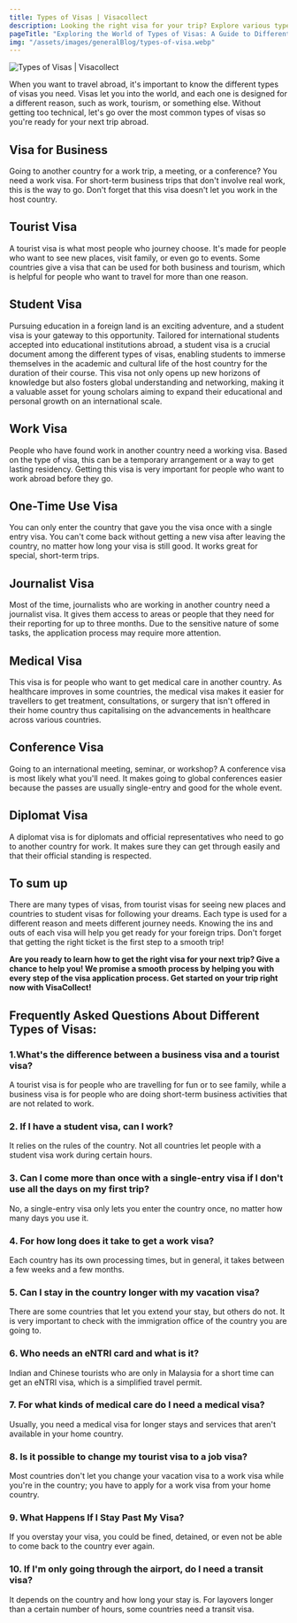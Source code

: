 ```yaml
---
title: Types of Visas | Visacollect
description: Looking the right visa for your trip? Explore various types of visa like tourist, business, medical, and more. Learn which visa suits your travel needs.
pageTitle: "Exploring the World of Types of Visas: A Guide to Different Types and Their Purposes"
img: "/assets/images/generalBlog/types-of-visa.webp"
---
```


<BlogContentHero className="mt-0">
    <img
        src="/assets/images/generalBlog/types-of-visa.webp"
        alt="Types of Visas | Visacollect"
    />
</BlogContentHero>

When you want to travel abroad, it's important to know the different types of visas you need. Visas let you into the world, and each one is designed for a different reason, such as work, tourism, or something else. Without getting too technical, let's go over the most common types of visas so you're ready for your next trip abroad.

## Visa for Business

Going to another country for a work trip, a meeting, or a conference? You need a work visa. For short-term business trips that don't involve real work, this is the way to go. Don't forget that this visa doesn't let you work in the host country.

## Tourist Visa

A tourist visa is what most people who journey choose. It's made for people who want to see new places, visit family, or even go to events. Some countries give a visa that can be used for both business and tourism, which is helpful for people who want to travel for more than one reason.

## Student Visa

Pursuing education in a foreign land is an exciting adventure, and a student visa is your gateway to this opportunity. Tailored for international students accepted into educational institutions abroad, a student visa is a crucial document among the different types of visas, enabling students to immerse themselves in the academic and cultural life of the host country for the duration of their course. This visa not only opens up new horizons of knowledge but also fosters global understanding and networking, making it a valuable asset for young scholars aiming to expand their educational and personal growth on an international scale.

## Work Visa

People who have found work in another country need a working visa. Based on the type of visa, this can be a temporary arrangement or a way to get lasting residency. Getting this visa is very important for people who want to work abroad before they go.

## One-Time Use Visa

You can only enter the country that gave you the visa once with a single entry visa. You can't come back without getting a new visa after leaving the country, no matter how long your visa is still good. It works great for special, short-term trips.

## Journalist Visa

Most of the time, journalists who are working in another country need a journalist visa. It gives them access to areas or people that they need for their reporting for up to three months. Due to the sensitive nature of some tasks, the application process may require more attention.

## Medical Visa

This visa is for people who want to get medical care in another country. As healthcare improves in some countries, the medical visa makes it easier for travellers to get treatment, consultations, or surgery that isn't offered in their home country thus capitalising on the advancements in healthcare across various countries.

## Conference Visa

Going to an international meeting, seminar, or workshop? A conference visa is most likely what you'll need. It makes going to global conferences easier because the passes are usually single-entry and good for the whole event.

## Diplomat Visa

A diplomat visa is for diplomats and official representatives who need to go to another country for work. It makes sure they can get through easily and that their official standing is respected.

## To sum up

There are many types of visas, from tourist visas for seeing new places and countries to student visas for following your dreams. Each type is used for a different reason and meets different journey needs. Knowing the ins and outs of each visa will help you get ready for your foreign trips. Don't forget that getting the right ticket is the first step to a smooth trip!

**Are you ready to learn how to get the right visa for your next trip? Give <LinkText href="/kh" text="VisaCollect"/> a chance to help you! We promise a smooth process by helping you with every step of the visa application process. Get started on your trip right now with VisaCollect!**

## Frequently Asked Questions About Different Types of Visas:

### 1.What's the difference between a business visa and a tourist visa?

A tourist visa is for people who are travelling for fun or to see family, while a business visa is for people who are doing short-term business activities that are not related to work.

### 2. If I have a student visa, can I work?

It relies on the rules of the country. Not all countries let people with a student visa work during certain hours.

### 3. Can I come more than once with a single-entry visa if I don't use all the days on my first trip?

No, a single-entry visa only lets you enter the country once, no matter how many days you use it.

### 4. For how long does it take to get a work visa?

Each country has its own processing times, but in general, it takes between a few weeks and a few months.

### 5. Can I stay in the country longer with my vacation visa?

There are some countries that let you extend your stay, but others do not. It is very important to check with the immigration office of the country you are going to.

### 6. Who needs an eNTRI card and what is it?

Indian and Chinese tourists who are only in Malaysia for a short time can get an eNTRI visa, which is a simplified travel permit.

### 7. For what kinds of medical care do I need a medical visa?

Usually, you need a medical visa for longer stays and services that aren't available in your home country.

### 8. Is it possible to change my tourist visa to a job visa?

Most countries don't let you change your vacation visa to a work visa while you're in the country; you have to apply for a work visa from your home country.

### 9. What Happens If I Stay Past My Visa?

If you overstay your visa, you could be fined, detained, or even not be able to come back to the country ever again.

### 10. If I'm only going through the airport, do I need a transit visa?

It depends on the country and how long your stay is. For layovers longer than a certain number of hours, some countries need a transit visa.
